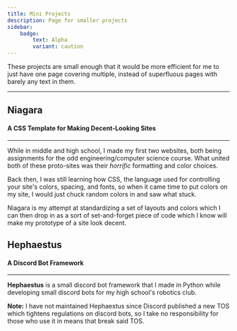 ```yaml
---
title: Mini Projects
description: Page for smaller projects
sidebar:
    badge:
        text: Alpha
        variant: caution
---
```


These projects are small enough that it would be more efficient for me to just have one page covering multiple, instead of superfluous pages with barely any text in them.

---

## Niagara
#### A CSS Template for Making Decent-Looking Sites
---
<LinkCard title="Github Repo" target="_blank" href="https://github.com/MoonriseSunset/Niagara" description=""/>

While in middle and high school, I made my first two websites, both being assignments for the odd engineering/computer science course. What united both of these proto-sites was their *horrific* formatting and color choices. 

Back then, I was still learning how CSS, the language used for controlling your site's colors, spacing, and fonts, so when it came time to put colors on my site, I would just chuck random colors in and saw what stuck.

Niagara is my attempt at standardizing a set of layouts and colors which I can then drop in as a sort of set-and-forget piece of code which I know will make my prototype of a site look decent.

## Hephaestus
#### A Discord Bot Framework
---
<LinkCard title="Github Repo" target="_blank" href=""/>

**Hephaestus** is a small discord bot framework that I made in Python while developing small discord bots for my high school's robotics club. 

**Note:** I have not maintained Hephaestus since Discord published a new TOS which tightens regulations on discord bots, so I take no responsibility for those who use it in means that break said TOS. 
